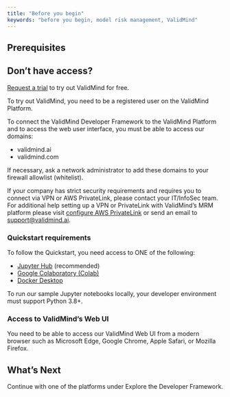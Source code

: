 ```yaml
---
title: "Before you begin"
keywords: "before you begin, model risk management, ValidMind"
---
```


## Prerequisites

::: {.callout-tip}
## Don't have access?
[Request a trial](https://validmind.com/demo) to try out ValidMind for free. 
:::

To try out ValidMind, you need to be a registered user on the ValidMind Platform.

To connect the ValidMind Developer Framework to the ValidMind Platform and to access the web user interface, you must be able to access our domains:

- validmind.ai
- validmind.com

If necessary, ask a network administrator to add these domains to your firewall allowlist (whitelist). 

If your company has strict security requirements and requires you to connect via VPN or AWS PrivateLink, please contact your IT/InfoSec team. For additional help setting up a VPN or PrivateLink with ValidMind's MRM platform please visit [configure AWS PrivateLink](configure-aws-privatelink.qmd) or send an email to <support@validmind.ai>.

### Quickstart requirements

To follow the Quickstart, you need access to ONE of the following:

- [Jupyter Hub](try-developer-framework-with-jupyter.qmd) (recommended)
- [Google Colaboratory (Colab)](try-developer-framework-with-colab.qmd)
- [Docker Desktop](try-developer-framework-with-docker.qmd)

To run our sample Jupyter notebooks locally, your developer environment must support Python 3.8+.

<!--- If you download the sample notebooks from Colab, [sample Jupyter notebooks](jupyter-notebooks.qmd), for use To use ourlocally requires Python 3.8+.  ---> 

### Access to ValidMind's Web UI

You need to be able to access our ValidMind Web UI from a modern browser such as Microsoft Edge, Google Chrome, Apple Safari, or Mozilla Firefox.

## What's Next

Continue with one of the platforms under Explore the Developer Framework.

